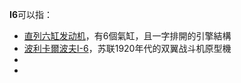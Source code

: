 {{DisambigNav|I|6}}
'''I6'''可以指：

*[[直列六缸发动机|直列六缸发动机]]，有6個氣缸，且一字排開的引擎結構
*[[波利卡爾波夫I-6|波利卡爾波夫I-6]]，苏联1920年代的双翼战斗机原型機
*{{link-bg|I6公路 (保加利亚)|Републикански път I-6}}
*{{link-cs|I/6公路 (捷克)|Silnice I/6}}

{{Disambig}}